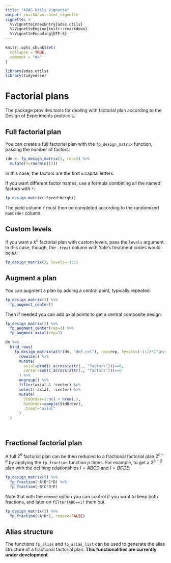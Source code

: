 ```yaml
---
title: "ADAS Utils vignette"
output: rmarkdown::html_vignette
vignette: >
  %\VignetteIndexEntry{adas.utils}
  %\VignetteEngine{knitr::rmarkdown}
  %\VignetteEncoding{UTF-8}
---
```


```r
knitr::opts_chunk$set(
  collapse = TRUE,
  comment = "#>"
)
```

```r
library(adas.utils)
library(tidyverse)
```

# Factorial plans

The package provides tools for dealing with factorial plan according to the Design of Experiments protocols.

## Full factorial plan

You can create a full factorial plan with the `fp_design_matrix` function, passing the number of factors:
```r
(dm <- fp_design_matrix(2, rep=2) %>% 
  mutate(Y=rnorm(n())))
```

In this case, the factors are the first `n` capital letters.

If you want different factor names, use a formula combining all the named factors with `*`:

```r
fp_design_matrix(~Speed*Weight)
```

The yield column `Y` must then be completed according to the randomized `RunOrder` column.

## Custom levels

If you want a $k^n$ factorial plan with custom levels, pass the `levels` argument. In this case, though, the `.treat` column with Yate's treatment codes would be `NA`:

```r
fp_design_matrix(2, levels=-1:1)
```

## Augment a plan

You can augment a plan by adding a central point, typically repeated:

```r
fp_design_matrix(3) %>%
  fp_augment_center()
```

Then if needed you can add axial points to get a central composite design:

```r
fp_design_matrix(3) %>% 
  fp_augment_center(rep=3) %>% 
  fp_augment_axial(rep=2)
```


```r
dm %>% 
  bind_rows(
    fp_design_matrix(attr(dm, "def.rel"), rep=rep, levels=(-1:1)*2^(n/4)) %>% 
      rowwise() %>% 
      mutate(
        axial=prod(c_across(attr(., "factors")))==0, 
        center=sum(c_across(attr(., "factors")))==0
      ) %>% 
      ungroup() %>%
      filter(axial & !center) %>% 
      select(-axial, -center) %>% 
      mutate(
        StdOrder=1:n() + nrow(.),
        RunOrder=sample(StdOrder),
        .treat="axial"
      )
  )

  
```


## Fractional factorial plan

A full $2^n$ factorial plan can be then reduced to a fractional factorial plan $2^{n-p}$ by applying the `fp_fraction` function $p$ times. For example, to get a $2^{5-2}$ plan with the defining relationships $I=ABCD$ and $I=BCDE$:

```r
fp_design_matrix(5) %>% 
  fp_fraction(~A*B*C*D) %>% 
  fp_fraction(~B*C*D*E)
```

Note that with the `remove` option you can control if you want to keep both fractions, and later on `filter(ABC==1)` them out.

```r
fp_design_matrix(3) %>% 
  fp_fraction(~A*B*C, remove=FALSE)
```


## Alias structure

The functions `fp_alias` and `fp_alias_list` can be used to generate the alias structure of a fractional factorial plan. **This functionalities are currently under development**
